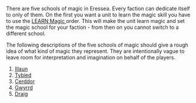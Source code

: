 There are five schools of magic in Eressea. Every faction can dedicate itself to only of them. On the first you want a unit to learn the magic skill you have to use the [[LEARN|LEARN Magic <school name>]] order. This will make the unit learn magic and set the magic school for your faction - from then on you cannot switch to a different school.

The following descriptions of the five schools of magic should give a rough idea of what kind of magic they represent. They are intentionally vague to leave room for interpretation and imagination on behalf of the players.

# [[Illaun]]
# [[Tybied]]
# [[Cerddor]]
# [[Gwyrrd]]
# [[Draig]]